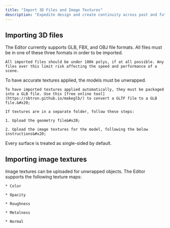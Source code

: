 ```yaml
---
title: "Import 3D Files and Image Textures"
description: "Expedite design and create continuity across past and future prototypes by using existing 3D models in Editor scenes."
---
```


## Importing 3D files

<AccordionGroup>
  <Accordion title="Supported file formats and weights" defaultOpen={false}>
    The Editor currently supports GLB, FBX, and OBJ file formats. All files must be in one of these three formats in order to be imported.&#x20;

    All imported files should be under 100k polys, if at all possible. Any files over this limit risk affecting the speed and performance of a scene.
  </Accordion>

  <Accordion title="Textures" defaultOpen={false}>
    To have accurate textures applied, the models must be unwrapped.&#x20;

    To have imported textures applied automatically, they must be packaged into a GLB file. Use this [free online tool](https://sbtron.github.io/makeglb/) to convert a GLTF file to a GLB file.&#x20;

    If textures are in a separate folder, follow these steps:

    1. Upload the geometry file&#x20;

    2. Upload the image textures for the model, following the below instructions&#x20;
  </Accordion>

  <Accordion title="Surfaces" defaultOpen={false}>
    Every surface is treated as single-sided by default.&#x20;
  </Accordion>
</AccordionGroup>

## Importing image textures

<AccordionGroup>
  <Accordion title="Supported maps" defaultOpen={false}>
    Image textures can be uploaded for unwrapped objects. The Editor supports the following texture maps:

    * Color

    * Opacity

    * Roughness

    * Metalness

    * Normal
  </Accordion>

  <Accordion title="Uploading instructions" defaultOpen={false} />
</AccordionGroup>

##